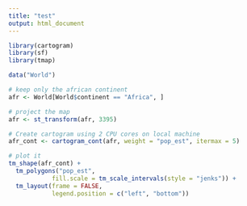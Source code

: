 ```yaml
---
title: "test"
output: html_document
---
```



```r
library(cartogram)
library(sf)
library(tmap)

data("World")

# keep only the african continent
afr <- World[World$continent == "Africa", ]

# project the map
afr <- st_transform(afr, 3395)

# Create cartogram using 2 CPU cores on local machine
afr_cont <- cartogram_cont(afr, weight = "pop_est", itermax = 5)

# plot it
tm_shape(afr_cont) +
  tm_polygons("pop_est",
            fill.scale = tm_scale_intervals(style = "jenks")) +
  tm_layout(frame = FALSE,
            legend.position = c("left", "bottom"))
```
